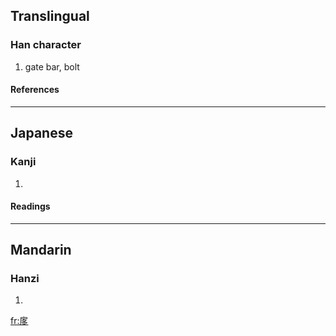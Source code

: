 ==Translingual==
===Han character===
{{Han char|rn=63|rad=戶|as=06|sn=10|four=|canj=戈尸弓戈弓 (ISNIN)}}
# gate bar, bolt
====References====
{{Han ref|kx=0416.120|dkj=11741|dj=0761.140|hdz=32263.030|uh=6245|ud=25157}}
----
==Japanese==
===Kanji===
{{ja-kanji|grade=|rs=戶06}}
# {{defn|Japanese}} 
====Readings====
{{ja-readings|on=[[い]] (i)|kun=}}
----
==Mandarin==
===Hanzi===
{{cmn-hanzi|pin=[[yí]] ([[yi2]])|wg=i<sup>2</sup>}}
# {{defn|Mandarin}}

[[fr:扅]]
